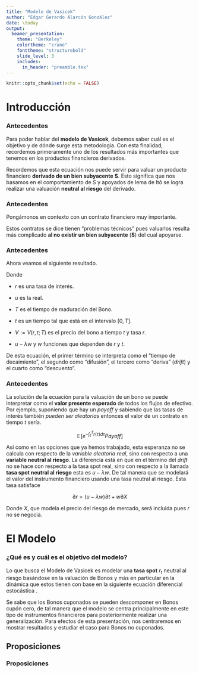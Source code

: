 ```yaml
---
title: "Modelo de Vasicek"
author: "Edgar Gerardo Alarcón González"
date: \today
output:
  beamer_presentation:
    theme: "Berkeley"
    colortheme: "crane"
    fonttheme: "structurebold"
    slide_level: 3
    includes:
      in_header: "preamble.tex"
---
```



```r
knitr::opts_chunk$set(echo = FALSE)
```

# Introducción

### Antecedentes

Para poder hablar del **modelo de Vasicek**, debemos saber cuál es el objetivo y de dónde surge esta metodología. Con esta finalidad, recordemos primeramente uno de los resultados más importantes que tenemos en los productos financieros derivados.

\begin{color_block}{violet}{Ecuación de Black-Scholes}

$$
\derivada{V}{t} + \frac{1}{2} \sigma^2 S^2 \derivada{^2 V}{S^2} + rS \derivada{V}{S} - rV = 0
$$

\end{color_block}

Recordemos que esta ecuación nos puede servir para valuar un producto financiero **derivado de un bien subyacente** $\mathbf{S}$. Esto significa que nos basamos en el comportamiento de $S$ y apoyados de lema de Itô se logra realizar una valuación **neutral al riesgo** del derivado.

### Antecedentes

Pongámonos en contexto con un contrato financiero muy importante.

\vspace{0.4cm}

\begin{color_block}{brown}{Bono \href{https://www.youtube.com/watch?v=IuyejHOGCro}{(Ver video)}}

A grandes rasgos, un \textbf{Bono} es un contrato financiero que respecta a un préstamo. En este contrato participan dos partes, el prestamista y el prestatario. Existen diversos tipos de bonos, pero en los más esenciales se consiste en dar un préstamo a tiempo $t=0$ el cual se liquidará en un tiempo de maduración $t=T$, todo esto con ciertos intereses. \\

\vspace{0.5cm}

Cuando en tiempos tales que $t\in(0,T)$, el prestatario paga un porcentaje \href{https://www.cuidatudinero.com/13075374/como-calcular-la-tasa-de-cupon-de-los-bonos}{(tasa cupón)} del préstamo total al prestamista (\textit{Valor Facial/Nominal}), se dice que ese bono está cuponado o simplemente se le llama "bono"{} pero cuando esto no sucede y únicamente se paga el préstamo en el tiempo de maduración a la tasa de interés establecida, entonces se le llama "bono cupón-cero".

\end{color_block}

Estos contratos se dice tienen "problemas técnicos" pues valuarlos resulta más complicado **al no existir un bien subyacente** ($\mathbf{S}$) del cual apoyarse.

### Antecedentes

<!-- Esto puede servir para justificar el texto de la ventana actual. -->
<!-- \justifying -->

Ahora veamos el siguiente resultado.

\begin{color_block}{blue}{Ecuación para valuar un Bono.}

$$
\derivada{V}{t} + \frac{1}{2} w^2 \derivada{^2 V}{r^2} + (u-\lambda w) \derivada{V}{r} - rV = 0
$$

\end{color_block}

\vspace{-0.3cm}

Donde

- $r$ es una tasa de interés.

- $u$ es la \href{https://www.investopedia.com/terms/s/spot_rate.asp}{tasa spot} real.

- $T$ es el tiempo de maduración del Bono.

- $t$ es un tiempo tal que está en el intervalo $[0,T]$.

- $V := V(r,t;T)$ es el precio del bono a tiempo $t$ y tasa $r$.

- $u - \lambda w$ y $w$ funciones que dependen de $r$ y $t$.

De esta ecuación, el primer término se interpreta como el "tiempo de decaimiento", el segundo como "difusión", el tercero como "deriva" (*drift*) y el cuarto como "descuento".


### Antecedentes

La solución de la ecuación para la valuación de un bono se puede interpretar como el **valor presente esperado** de todos los flujos de efectivo. Por ejemplo, suponiendo que hay un *payoff* y sabiendo que las tasas de interés también *pueden ser aleatorias* entonces el valor de un contrato en tiempo $t$ sería.

$$
\mathbb{E}\left[e^{-\int_t^T r(\tau)d\tau}Payoff\right]
$$

Así como en las opciones que ya hemos trabajado, esta esperanza no se calcula con respecto de la *variable aleatoria real*, sino con respecto a una **variable neutral al riesgo**. La diferencia está en que en el término del *drift* no se hace con respecto a la tasa spot real, sino con respecto a la llamada **tasa spot neutral al riesgo** esta es $u-\lambda w$. De tal manera que se modelará el valor del instrumento financiero usando una tasa neutral al riesgo. Esta tasa satisface

\vspace{-0.1cm}

$$
\partial r = (u-\lambda w)\partial t + w \partial X
$$

Donde $X$, que modela el precio del riesgo de mercado, será incluida pues $r$ no se negocia.

# El Modelo

### ¿Qué es y cuál es el objetivo del modelo?

Lo que busca el Modelo de Vasicek es modelar una **tasa spot** $r_t$ neutral al riesgo basándose en la valuación de Bonos y más en particular en la dinámica que estos tienen con base en la siguiente ecuación diferencial estocástica \footnotemark. 

\begin{color_block}{olive}{Modelo de Vasicek}

$$
\partial r_t = (a-br_t)\partial t + \sigma dW_t
$$

Donde $a$, $b$ y $\sigma$ son constantes estrictamente positivas y $W_t$ es un movimiento Browniano estándar bajo la medida martingala spot.

\end{color_block}

Se sabe que los Bonos cuponados se pueden descomponer en Bonos cupón cero, de tal manera que el modelo se centra principalmente en este tipo de instrumentos financieros para posteriormente realizar una generalización. Para efectos de esta presentación, nos centraremos en mostrar resultados y estudiar el caso para Bonos no cuponados.

\footnotetext{Existen más parametrizaciones del modelo, por ejemplo $\partial r_t = \kappa (\theta-r_t)\partial t + \beta dW_t$.}

## Proposiciones


\begin{color_block}{violet}{1. Solución para $r_t$.}

brl

\end{color_block}


\begin{color_proof}{red}{Demostración}

La prueba de esta proposición se encuentra en el libro \href{FALTA}{Martingale Methods in Financial Modelling - Marek Musiela \& Marek Rutkowski - Lemma 10.1.2}.

\end{color_proof}

### Proposiciones

\begin{color_block}{blue}{2. Solución para la valuación de un Bono cupón cero.}

brl

\end{color_block}

\begin{color_proof}{cyan}{Demostración}

je

\end{color_proof}
